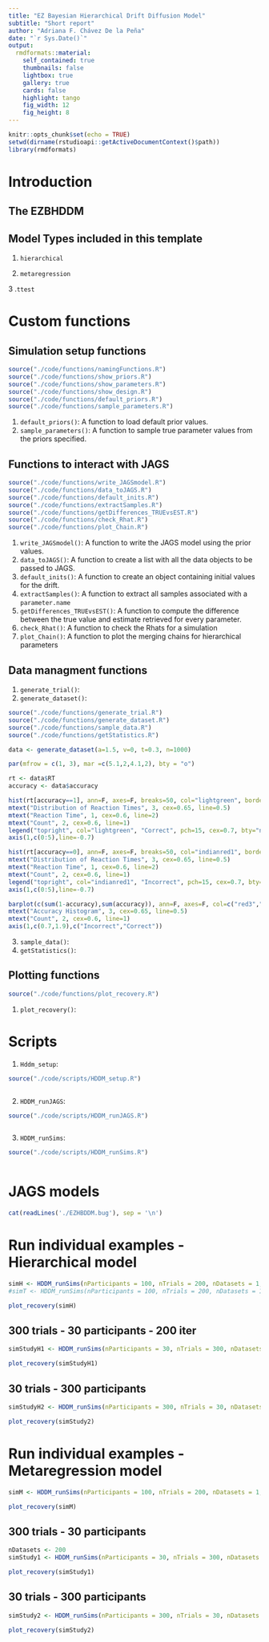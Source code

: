 ```yaml
---
title: "EZ Bayesian Hierarchical Drift Diffusion Model"
subtitle: "Short report"
author: "Adriana F. Chávez De la Peña"
date: "`r Sys.Date()`"
output:
  rmdformats::material:
    self_contained: true
    thumbnails: false
    lightbox: true
    gallery: true
    cards: false
    highlight: tango
    fig_width: 12 
    fig_height: 8 
---
```


```r
knitr::opts_chunk$set(echo = TRUE)
setwd(dirname(rstudioapi::getActiveDocumentContext()$path))
library(rmdformats)
```

# Introduction

\begin{align*}
\mathbf{Y} \sim \mbox{DDM}\bigl(\alpha, \nu, \tau \bigl)
\end{align*}

## The EZBHDDM

\begin{align*}
Y &\Rightarrow \{\dot{T}, \dot{M}, \dot{V}\}\\
\dot{T} &\sim \mbox{Binomial}(PC,N)\\
\dot{V} &\sim \mbox{Normal}(\frac{1}{PRT},\frac{N-1}{2(PRT)^2})\\
\dot{M} &\sim \mbox{Normal}(MRT, PRT \times N)\\
PC &= \frac{1}{\exp(-\alpha\nu)+1}\\
MRT &= \tau + \frac{\alpha}{2\nu}\frac{\exp(-\alpha\nu)-1}{\exp(-\alpha\nu)+1}\\
PRT &= \frac{\alpha}{2\nu^3}\{\frac{1-2\alpha\nu\exp(-\alpha\nu)-\exp(-\alpha\nu)^2}{(\exp(-\alpha\nu)+1)^2}\}
\end{align*}

## Model Types included in this template

1. `hierarchical`

2. `metaregression`

3 .`ttest`

# Custom functions

## Simulation setup functions

```r
source("./code/functions/namingFunctions.R")
source("./code/functions/show_priors.R")
source("./code/functions/show_parameters.R")
source("./code/functions/show_design.R")
source("./code/functions/default_priors.R")
source("./code/functions/sample_parameters.R")
```

1. `default_priors()`: A function to load default prior values.
2. `sample_parameters()`: A function to sample true parameter values from the priors specified.

## Functions to interact with JAGS

```r
source("./code/functions/write_JAGSmodel.R")
source("./code/functions/data_toJAGS.R")
source("./code/functions/default_inits.R")
source("./code/functions/extractSamples.R")
source("./code/functions/getDifferences_TRUEvsEST.R")
source("./code/functions/check_Rhat.R")
source("./code/functions/plot_Chain.R")
```

1. `write_JAGSmodel()`: A function to write the JAGS model using the prior values.
2. `data_toJAGS()`: A function to create a list with all the data objects to be passed to JAGS.
3. `default_inits()`:  A function to create an object containing initial values for the drift.
4. `extractSamples()`: A function to extract all samples associated with a `parameter.name`
5. `getDifferences_TRUEvsEST()`: A function to compute the difference between the true value and estimate retrieved for every parameter.
6. `check_Rhat()`: A function to check the Rhats for a simulation
7. `plot_Chain()`: A function to plot the merging chains for hierarchical parameters


## Data managment functions

1. `generate_trial()`:
2. `generate_dataset()`:

```r
source("./code/functions/generate_trial.R")
source("./code/functions/generate_dataset.R")
source("./code/functions/sample_data.R")
source("./code/functions/getStatistics.R")
```

```r
data <- generate_dataset(a=1.5, v=0, t=0.3, n=1000)
```

```r
par(mfrow = c(1, 3), mar =c(5.1,2,4.1,2), bty = "o")

rt <- data$RT
accuracy <- data$accuracy

hist(rt[accuracy==1], ann=F, axes=F, breaks=50, col="lightgreen", border=NA)
mtext("Distribution of Reaction Times", 3, cex=0.65, line=0.5)
mtext("Reaction Time", 1, cex=0.6, line=2)
mtext("Count", 2, cex=0.6, line=1)
legend("topright", col="lightgreen", "Correct", pch=15, cex=0.7, bty="n")
axis(1,c(0:5),line=-0.7)

hist(rt[accuracy==0], ann=F, axes=F, breaks=50, col="indianred1", border=NA)
mtext("Distribution of Reaction Times", 3, cex=0.65, line=0.5)
mtext("Reaction Time", 1, cex=0.6, line=2)
mtext("Count", 2, cex=0.6, line=1)
legend("topright", col="indianred1", "Incorrect", pch=15, cex=0.7, bty="n")
axis(1,c(0:5),line=-0.7)

barplot(c(sum(1-accuracy),sum(accuracy)), ann=F, axes=F, col=c("red3","springgreen3"))
mtext("Accuracy Histogram", 3, cex=0.65, line=0.5)
mtext("Count", 2, cex=0.6, line=1)
axis(1,c(0.7,1.9),c("Incorrect","Correct"))
```

3. `sample_data()`:
4. `getStatistics()`:

## Plotting functions

```r
source("./code/functions/plot_recovery.R")
```

1. `plot_recovery()`:

# Scripts

1. `Hddm_setup`: 

```r
source("./code/scripts/HDDM_setup.R")
```

```r
```

2. `HDDM_runJAGS`: 

```r
source("./code/scripts/HDDM_runJAGS.R")
```

```r
```

3. `HDDM_runSims`:

```r
source("./code/scripts/HDDM_runSims.R")
```


```r
```


# JAGS models

\begin{align*}
\mathbf{Y}_{ik} &\sim \mbox{DDM}(\nu_i, \alpha_{i}, \tau_{i}) \\
\nu_i &\sim \mbox{N}(\mu_\nu, \sigma_\nu)\\
\alpha_i &\sim \mbox{N}(\mu_\alpha, \sigma_\alpha)\\
\tau_i &\sim \mbox{N}(\mu_\tau, \sigma_\tau)
\end{align*}

```r
cat(readLines('./EZHBDDM.bug'), sep = '\n')
```

# Run individual examples - Hierarchical model

```r
simH <- HDDM_runSims(nParticipants = 100, nTrials = 200, nDatasets = 1, modelType = "hierarchical", forceSim = TRUE)
#simT <- HDDM_runSims(nParticipants = 100, nTrials = 200, nDatasets = 1, modelType = "ttest")
```

```r
plot_recovery(simH)
```

## 300 trials - 30 participants - 200 iter

```r
simStudyH1 <- HDDM_runSims(nParticipants = 30, nTrials = 300, nDatasets = 200, Show=TRUE)
```

```r
plot_recovery(simStudyH1)
```

## 30 trials - 300 participants

```r
simStudyH2 <- HDDM_runSims(nParticipants = 300, nTrials = 30, nDatasets = 200, Show=TRUE)
```

```r
plot_recovery(simStudy2)
```


# Run individual examples - Metaregression model

```r
simM <- HDDM_runSims(nParticipants = 100, nTrials = 200, nDatasets = 1, modelType = "metaregression", forceSim = TRUE)
```

```r
plot_recovery(simM)
```

## 300 trials - 30 participants

```r
nDatasets <- 200
simStudy1 <- HDDM_runSims(nParticipants = 30, nTrials = 300, nDatasets = nDatasets, Show=TRUE)
```

```r
plot_recovery(simStudy1)
```

## 30 trials - 300 participants

```r
simStudy2 <- HDDM_runSims(nParticipants = 300, nTrials = 30, nDatasets = nDatasets, Show=TRUE)
```

```r
plot_recovery(simStudy2)
```


